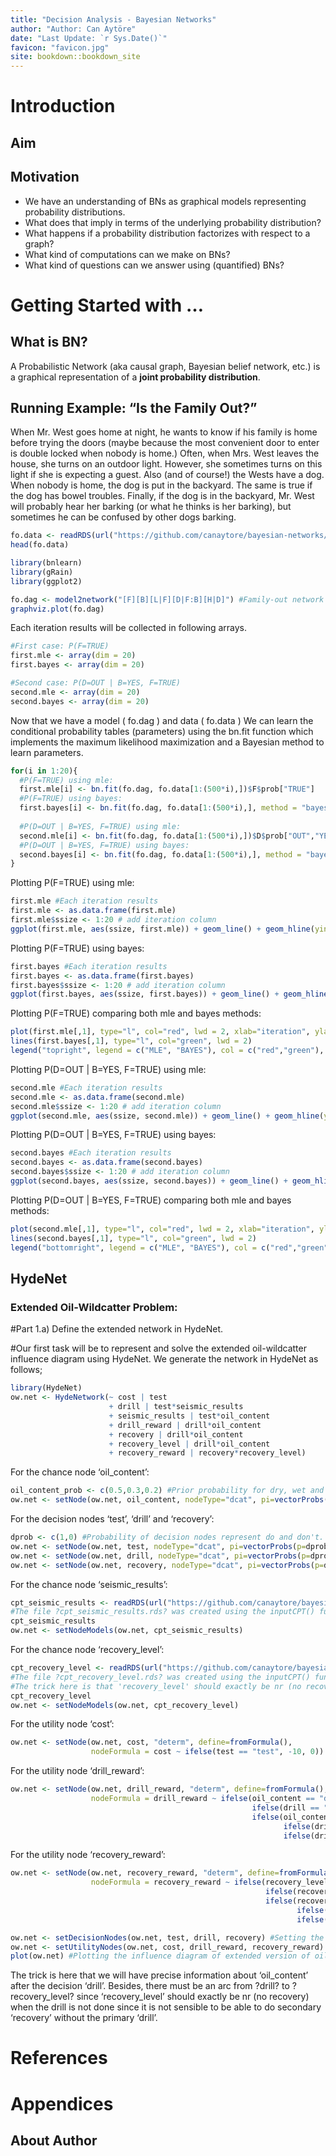 ```yaml
--- 
title: "Decision Analysis - Bayesian Networks"
author: "Author: Can Aytöre"
date: "Last Update: `r Sys.Date()`"
favicon: "favicon.jpg"
site: bookdown::bookdown_site
---
```


# Introduction

## Aim

## Motivation

- We have an understanding of BNs as graphical models representing probability distributions.
- What does that imply in terms of the underlying probability distribution?
- What happens if a probability distribution factorizes with respect to a graph?
- What kind of computations can we make on BNs?
- What kind of questions can we answer using (quantified) BNs?


# Getting Started with ...

## What is BN?

A Probabilistic Network (aka causal graph, Bayesian belief network, etc.) is a graphical representation of a **joint probability distribution**.



## Running Example: "Is the Family Out?"

When Mr. West goes home at night, he wants to know if his family is home before trying the doors (maybe because the most convenient door to enter is double locked when nobody is home.) Often, when Mrs. West leaves the house, she turns on an outdoor light. However, she sometimes turns on this light if she is expecting a guest. Also (and of course!) the Wests have a dog. When nobody is home, the dog is put in the backyard. The same is true if the dog has bowel troubles. Finally, if the dog is in the backyard, Mr. West will probably hear her barking (or what he thinks is her barking), but sometimes he can be confused by other dogs barking.


```r
fo.data <- readRDS(url("https://github.com/canaytore/bayesian-networks/raw/main/data/fo_data.rds")) #fo.data is imported
head(fo.data)
```

```r
library(bnlearn)
library(gRain)
library(ggplot2)

fo.dag <- model2network("[F][B][L|F][D|F:B][H|D]") #Family-out network is created
graphviz.plot(fo.dag)
```

Each iteration results will be collected in following arrays.

```r
#First case: P(F=TRUE) 
first.mle <- array(dim = 20)
first.bayes <- array(dim = 20)

#Second case: P(D=OUT | B=YES, F=TRUE)
second.mle <- array(dim = 20)
second.bayes <- array(dim = 20)
```

Now that we have a model ( fo.dag ) and data ( fo.data ) 
We can learn the conditional probability tables (parameters) using the bn.fit function which implements the maximum likelihood maximization and a Bayesian method to learn parameters.

```r
for(i in 1:20){
  #P(F=TRUE) using mle:
  first.mle[i] <- bn.fit(fo.dag, fo.data[1:(500*i),])$F$prob["TRUE"]
  #P(F=TRUE) using bayes:
  first.bayes[i] <- bn.fit(fo.dag, fo.data[1:(500*i),], method = "bayes", iss=10)$F$prob["TRUE"]
  
  #P(D=OUT | B=YES, F=TRUE) using mle:
  second.mle[i] <- bn.fit(fo.dag, fo.data[1:(500*i),])$D$prob["OUT","YES","TRUE"]
  #P(D=OUT | B=YES, F=TRUE) using bayes:
  second.bayes[i] <- bn.fit(fo.dag, fo.data[1:(500*i),], method = "bayes", iss=10)$D$prob["OUT","YES","TRUE"] 
}
```

Plotting P(F=TRUE) using mle:

```r
first.mle #Each iteration results
first.mle <- as.data.frame(first.mle)
first.mle$ssize <- 1:20 # add iteration column
ggplot(first.mle, aes(ssize, first.mle)) + geom_line() + geom_hline(yintercept = 0.1566, color="red", size=1) + xlab("iteration") + ylab("P(F=TRUE) using MLE") + ylim(range(0.15,0.2))
```

Plotting P(F=TRUE) using bayes:

```r
first.bayes #Each iteration results
first.bayes <- as.data.frame(first.bayes)
first.bayes$ssize <- 1:20 # add iteration column
ggplot(first.bayes, aes(ssize, first.bayes)) + geom_line() + geom_hline(yintercept = 0.1569431, color="red", size=1) + xlab("iteration") + ylab("P(F=TRUE) using BAYES") + ylim(range(0.15,0.2))

```


Plotting P(F=TRUE) comparing both mle and bayes methods:

```r
plot(first.mle[,1], type="l", col="red", lwd = 2, xlab="iteration", ylab="P(F=TRUE)", ylim=range(0.15,0.20), main="Plotting both methods")
lines(first.bayes[,1], type="l", col="green", lwd = 2)
legend("topright", legend = c("MLE", "BAYES"), col = c("red","green"), bty='n', lty=1, lwd=2)
```

Plotting P(D=OUT | B=YES, F=TRUE) using mle:

```r
second.mle #Each iteration results
second.mle <- as.data.frame(second.mle)
second.mle$ssize <- 1:20 # add iteration column
ggplot(second.mle, aes(ssize, second.mle)) + geom_line() + geom_hline(yintercept = 1, color="red", size=1) + xlab("iteration") + ylab("P(D=OUT | B=YES, F=TRUE) using MLE") + ylim(range(0,1))
```

Plotting P(D=OUT | B=YES, F=TRUE) using bayes:

```r
second.bayes #Each iteration results
second.bayes <- as.data.frame(second.bayes)
second.bayes$ssize <- 1:20 # add iteration column
ggplot(second.bayes, aes(ssize, second.bayes)) + geom_line() + geom_hline(yintercept = 0.9324324, color="red", size=1) + xlab("iteration") + ylab("P(D=OUT | B=YES, F=TRUE) using BAYES") + ylim(range(0,1))
```

Plotting P(D=OUT | B=YES, F=TRUE) comparing both mle and bayes methods:

```r
plot(second.mle[,1], type="l", col="red", lwd = 2, xlab="iteration", ylab="P(D=OUT | B=YES, F=TRUE)", ylim=range(0.6,1), main="Plotting both methods")
lines(second.bayes[,1], type="l", col="green", lwd = 2)
legend("bottomright", legend = c("MLE", "BAYES"), col = c("red","green"), bty='n', lty=1, lwd=2)
```


## HydeNet

### Extended Oil-Wildcatter Problem:
#Part 1.a) Define the extended network in HydeNet.

#Our first task will be to represent and solve the extended oil-wildcatter influence diagram using HydeNet. We generate the network in HydeNet as follows;

```r
library(HydeNet)
ow.net <- HydeNetwork(~ cost | test 
                      + drill | test*seismic_results 
                      + seismic_results | test*oil_content 
                      + drill_reward | drill*oil_content 
                      + recovery | drill*oil_content
                      + recovery_level | drill*oil_content
                      + recovery_reward | recovery*recovery_level)
```

For the chance node 'oil_content':

```r
oil_content_prob <- c(0.5,0.3,0.2) #Prior probability for dry, wet and soaking.
ow.net <- setNode(ow.net, oil_content, nodeType="dcat", pi=vectorProbs(p=oil_content_prob, oil_content), factorLevels = c("dry","wet","soak"), validate = FALSE)
```

For the decision nodes 'test', 'drill' and 'recovery':

```r
dprob <- c(1,0) #Probability of decision nodes represent do and don't.
ow.net <- setNode(ow.net, test, nodeType="dcat", pi=vectorProbs(p=dprob, test), factorLevels = c("test","dont_test"), validate = FALSE)
ow.net <- setNode(ow.net, drill, nodeType="dcat", pi=vectorProbs(p=dprob, drill), factorLevels = c("drill","dont_drill"), validate = FALSE)
ow.net <- setNode(ow.net, recovery, nodeType="dcat", pi=vectorProbs(p=dprob, recovery), factorLevels = c("recovery","dont_recovery"), validate = FALSE)
```

For the chance node 'seismic_results':

```r
cpt_seismic_results <- readRDS(url("https://github.com/canaytore/bayesian-networks/raw/main/data/cpt_seismic_results.rds"))
#The file ?cpt_seismic_results.rds? was created using the inputCPT() function of HydeNet. It stands for the conditional probability table of the seismic results based on parent nodes which are 'test' and 'oil_content'.
cpt_seismic_results
ow.net <- setNodeModels(ow.net, cpt_seismic_results)
```

For the chance node 'recovery_level':

```r
cpt_recovery_level <- readRDS(url("https://github.com/canaytore/bayesian-networks/raw/main/data/cpt_recovery_level.rds"))
#The file ?cpt_recovery_level.rds? was created using the inputCPT() function of HydeNet. It stands for the conditional probability table of the recovery levels based on parent nodes which are 'drill' and 'oil_content'.
#The trick here is that 'recovery_level' should exactly be nr (no recovery) when the drill is not done since it is not sensible to be able to do 'recovery' without the 'drill'.
cpt_recovery_level
ow.net <- setNodeModels(ow.net, cpt_recovery_level)
```

For the utility node 'cost':

```r
ow.net <- setNode(ow.net, cost, "determ", define=fromFormula(),
                  nodeFormula = cost ~ ifelse(test == "test", -10, 0))
```

For the utility node 'drill_reward':

```r
ow.net <- setNode(ow.net, drill_reward, "determ", define=fromFormula(),
                  nodeFormula = drill_reward ~ ifelse(oil_content == "dry",
                                                      ifelse(drill == "drill", -70, 0),
                                                      ifelse(oil_content == "wet",
                                                             ifelse(drill == "drill", 50, 0),
                                                             ifelse(drill == "drill", 200, 0))))
```

For the utility node 'recovery_reward':

```r
ow.net <- setNode(ow.net, recovery_reward, "determ", define=fromFormula(),
                  nodeFormula = recovery_reward ~ ifelse(recovery_level == "nr",
                                                         ifelse(recovery == "recovery", -20, 0),
                                                         ifelse(recovery_level == "lr",
                                                                ifelse(recovery == "recovery", 10, 0),
                                                                ifelse(recovery == "recovery", 30, 0))))

ow.net <- setDecisionNodes(ow.net, test, drill, recovery) #Setting the decision nodes
ow.net <- setUtilityNodes(ow.net, cost, drill_reward, recovery_reward) #Setting the utility nodes
plot(ow.net) #Plotting the influence diagram of extended version of oil-wildcatter problem
```

The trick is here that we will have precise information about 'oil_content' after the decision 'drill'.
Besides, there must be an arc from ?drill? to ?recovery_level? since 'recovery_level' should exactly be nr (no recovery) when the drill is not done since it is not sensible to be able to do secondary 'recovery' without the primary 'drill'. 






# References {.unnumbered}

# Appendices {.unnumbered}

## About Author {.unnumbered}
